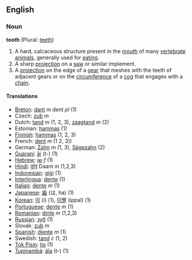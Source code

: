 ==English==

===Noun===
'''tooth''' (Plural: [[teeth]])

#A hard, calcaceous structure present in the [[mouth]] of many [[vertebrate]] [[animals]], generally used for [[eat]]ing.
#A sharp [[projection]] on a [[saw]] or similar implement.
#A [[projection]] on the edge of a [[gear]] that meshes with the teeth of adjacent gears or on the [[circumference]] of a [[cog]] that engages with a [[chain]].

==== Translations ====
*[[Breton]]: [[dant]] ''m'' dent ''pl'' (1)
*Czech: [[zub]] ''m''
*Dutch: [[tand#Dutch|tand]] ''m'' (1, 2, 3), [[zaagtand]] ''m'' (2)
*Estonian: [[hammas#Estonian|hammas]] (1)
*[[Finnish]]: [[hammas#Finnish|hammas]] (1, 2, 3)
*French: [[dent]] ''m'' (1 2, 3))
*German: [[Zahn]] ''m'' (1, 3), [[Sägezahn]] (2)
*[[Guarani]]: [[ãi]] (t-) (1)
*[[Hebrew]]: [[שן]] ''f'' (1)
*[[Hindi]]: [[दांत़]] Daant ''m'' (1,2,3)
*[[Indonesian]]: [[gigi]] (1)
*[[Interlingua]]: [[dente#Interlingua|dente]] (1)
*[[Italian]]: [[dente#Italian|dente]] ''m'' (1)
*[[Japanese]]: [[歯]] (は, ha) (1)
*[[Korean]]: [[이]] (i) (1), [[이빨]] (ippal) (1)
*[[Portuguese]]: [[dente#Portuguese|dente]] ''m'' (1)
*[[Romanian]]: [[dinte]] ''m'' (1,2,3)
*[[Russian]]: [[зуб]] (1)
*Slovak: [[zub]] ''m''
*[[Spanish]]: [[diente]] ''m'' (1)
*Swedish: [[tand#Swedish|tand]] ''c'' (1, 2)
*[[Tok Pisin]]: [[tis]] (1)
*[[Tupinambá]]: [[ãîa]] (t-) (1)